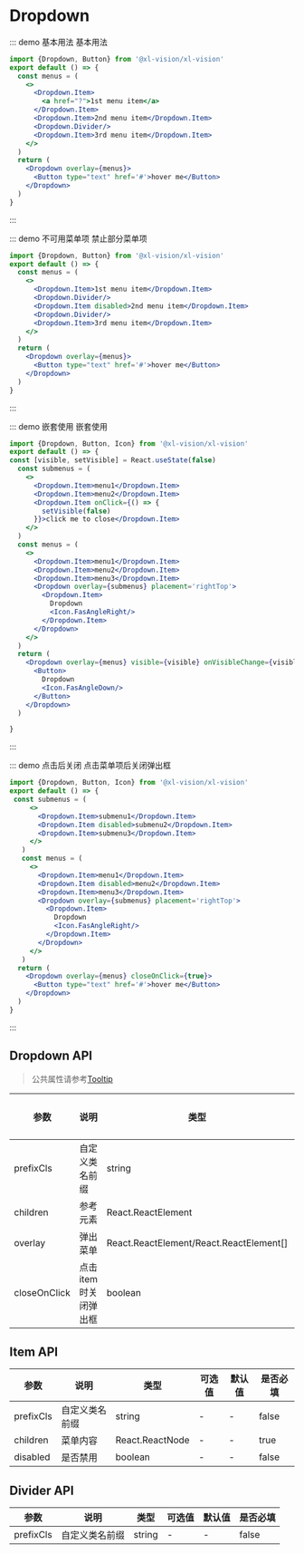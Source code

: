 
# Dropdown

::: demo 基本用法
基本用法

```jsx
import {Dropdown, Button} from '@xl-vision/xl-vision'
export default () => {
  const menus = (
    <>
      <Dropdown.Item>
        <a href="?">1st menu item</a>
      </Dropdown.Item>
      <Dropdown.Item>2nd menu item</Dropdown.Item>
      <Dropdown.Divider/>
      <Dropdown.Item>3rd menu item</Dropdown.Item>
    </>
  )
  return (
    <Dropdown overlay={menus}>
      <Button type="text" href='#'>hover me</Button>
    </Dropdown>
  )
}
```

:::

::: demo 不可用菜单项
禁止部分菜单项

```jsx
import {Dropdown, Button} from '@xl-vision/xl-vision'
export default () => {
  const menus = (
    <>
      <Dropdown.Item>1st menu item</Dropdown.Item>
      <Dropdown.Divider/>
      <Dropdown.Item disabled>2nd menu item</Dropdown.Item>
      <Dropdown.Divider/>
      <Dropdown.Item>3rd menu item</Dropdown.Item>
    </>
  )
  return (
    <Dropdown overlay={menus}>
      <Button type="text" href='#'>hover me</Button>
    </Dropdown>
  )
}
```

:::

::: demo 嵌套使用
嵌套使用

```jsx
import {Dropdown, Button, Icon} from '@xl-vision/xl-vision'
export default () => {
const [visible, setVisible] = React.useState(false)
  const submenus = (
    <>
      <Dropdown.Item>menu1</Dropdown.Item>
      <Dropdown.Item>menu2</Dropdown.Item>
      <Dropdown.Item onClick={() => {
        setVisible(false)
      }}>click me to close</Dropdown.Item>
    </>
  )
  const menus = (
    <>
      <Dropdown.Item>menu1</Dropdown.Item>
      <Dropdown.Item>menu2</Dropdown.Item>
      <Dropdown.Item>menu3</Dropdown.Item>
      <Dropdown overlay={submenus} placement='rightTop'>
        <Dropdown.Item>
          Dropdown
          <Icon.FasAngleRight/>
        </Dropdown.Item>
      </Dropdown>
    </>
  )
  return (
    <Dropdown overlay={menus} visible={visible} onVisibleChange={visible => setVisible(visible)}>
      <Button>
        Dropdown
        <Icon.FasAngleDown/>
      </Button>
    </Dropdown>
  )

}
```

:::

::: demo 点击后关闭
点击菜单项后关闭弹出框

```jsx
import {Dropdown, Button, Icon} from '@xl-vision/xl-vision'
export default () => {
 const submenus = (
     <>
       <Dropdown.Item>submenu1</Dropdown.Item>
       <Dropdown.Item disabled>submenu2</Dropdown.Item>
       <Dropdown.Item>submenu3</Dropdown.Item>
     </>
   )
   const menus = (
     <>
       <Dropdown.Item>menu1</Dropdown.Item>
       <Dropdown.Item disabled>menu2</Dropdown.Item>
       <Dropdown.Item>menu3</Dropdown.Item>
       <Dropdown overlay={submenus} placement='rightTop'>
         <Dropdown.Item>
           Dropdown
           <Icon.FasAngleRight/>
         </Dropdown.Item>
       </Dropdown>
     </>
   )
  return (
    <Dropdown overlay={menus} closeOnClick={true}>
      <Button type="text" href='#'>hover me</Button>
    </Dropdown>
  )
}
```

:::

## Dropdown API

>公共属性请参考[Tooltip](#/tooltip)

| 参数   | 说明                                       | 类型            | 可选值 | 默认值 | 是否必填
| ------ | ------------------------------------------ | --------------- | ------ | ------ | --- |
| prefixCls | 自定义类名前缀            | string  | -  | -| false|
| children | 参考元素            | React.ReactElement  | -  | -| true|
| overlay | 弹出菜单            | React.ReactElement/React.ReactElement[]  | -  | -| true|
| closeOnClick | 点击item时关闭弹出框            | boolean  | -  | false | false|

## Item API

| 参数   | 说明                                       | 类型            | 可选值 | 默认值 | 是否必填
| ------ | ------------------------------------------ | --------------- | ------ | ------ | --- |
| prefixCls | 自定义类名前缀            | string  | -  | -| false|
| children | 菜单内容            | React.ReactNode | -  | -| true|
| disabled | 是否禁用            | boolean  | -  | -| false|

## Divider API

| 参数   | 说明                                       | 类型            | 可选值 | 默认值 | 是否必填
| ------ | ------------------------------------------ | --------------- | ------ | ------ | --- |
| prefixCls | 自定义类名前缀            | string  | -  | -| false|
